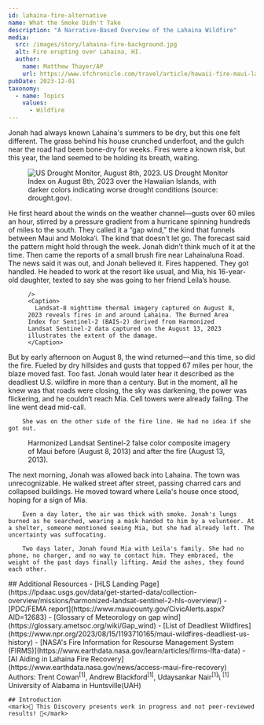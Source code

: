 ```yaml
---
id: lahaina-fire-alternative
name: What the Smoke Didn't Take
description: "A Narrative-Based Overview of the Lahaina Wildfire"
media:
  src: /images/story/lahaina-fire-background.jpg
  alt: Fire erupting over Lahaina, HI.
  author:
    name: Matthew Thayer/AP
    url: https://www.sfchronicle.com/travel/article/hawaii-fire-maui-lahaina-18289213.php
pubDate: 2023-12-01
taxonomy:
  - name: Topics
    values:
      - Wildfire
---
```

<Block>
    <Prose>
        Jonah had always known Lahaina's summers to be dry, but this one felt different. The grass behind his house crunched underfoot, and the gulch near the road had been bone-dry for weeks. Fires were a known risk, but this year, the land seemed to be holding its breath, waiting.
    </Prose>
</Block>

<Block>
  <Figure>
    <Image
      src={'./lahaina-fire-drought-monitor.jpg'}
      alt='US Drought Monitor, August 8th, 2023.'
      align='left'
    />
    <Caption>
      US Drought Monitor Index on August 8th, 2023 over the Hawaiian Islands, with darker colors indicating worse drought conditions (source: drought.gov).
    </Caption>
  </Figure>

  <Prose>
        He first heard about the winds on the weather channel—gusts over 60 miles an hour, stirred by a pressure gradient from a hurricane spinning hundreds of miles to the south. They called it a “gap wind,” the kind that funnels between Maui and Moloka‘i. The kind that doesn’t let go. The forecast said the pattern might hold through the week. Jonah didn’t think much of it at the time.
  </Prose>
</Block>

<Block>
  <Prose>
        Then came the reports of a small brush fire near Lahainaluna Road. The news said it was out, and Jonah believed it. Fires happened. They got handled. He headed to work at the resort like usual, and Mia, his 16-year-old daughter, texted to say she was going to her friend Leila’s house.
  </Prose>

  <Figure>
    <Map
      datasetId='lahaina-fire'
      layerId='landsat-nighttime-thermal'
      dateTime='2023-08-08'
      compareDateTime='2023-08-13'

    />
    <Caption>
      Landsat-8 nighttime thermal imagery captured on August 8, 2023 reveals fires in and around Lahaina. The Burned Area Index for Sentinel-2 (BAIS-2) derived from Harmonized Landsat Sentinel-2 data captured on the August 13, 2023 illustrates the extent of the damage.
    </Caption>
  </Figure>
</Block>

<Block>
    <Prose>
        But by early afternoon on August 8, the wind returned—and this time, so did the fire.
    </Prose>
</Block>

<Block>
  <Prose>
        Fueled by dry hillsides and gusts that topped 67 miles per hour, the blaze moved fast. Too fast. Jonah would later hear it described as the deadliest U.S. wildfire in more than a century. But in the moment, all he knew was that roads were closing, the sky was darkening, the power was flickering, and he couldn’t reach Mia. Cell towers were already failing. The line went dead mid-call.

        She was on the other side of the fire line. He had no idea if she got out.
  </Prose>
</Block>

<Block>
  <Prose>
    <JonahChat />
  </Prose>
</Block>

<Block>
  <Figure>
    <Map
      center={[-156.68108, 20.88130]}
      zoom={12}
      datasetId='lahaina-fire'
      layerId='landsat-nighttime-thermal'
      dateTime='2023-08-08'
      compareDateTime='2023-08-13'
    />
    <Caption>
      Harmonized Landsat Sentinel-2 false color composite imagery of Maui before (August 8, 2013) and after the fire (August 13, 2013).
    </Caption>
  </Figure>
</Block>

<Block>
  <Prose>
        The next morning, Jonah was allowed back into Lahaina. The town was unrecognizable. He walked street after street, passing charred cars and collapsed buildings. He moved toward where Leila's house once stood, hoping for a sign of Mia.

        Even a day later, the air was thick with smoke. Jonah's lungs burned as he searched, wearing a mask handed to him by a volunteer. At a shelter, someone mentioned seeing Mia, but she had already left. The uncertainty was suffocating.

        Two days later, Jonah found Mia with Leila's family. She had no phone, no charger, and no way to contact him. They embraced, the weight of the past days finally lifting. Amid the ashes, they found each other.
  </Prose>
</Block>

<Block>
  <Prose>
        ## Additional Resources
        - [HLS Landing Page](https://lpdaac.usgs.gov/data/get-started-data/collection-overview/missions/harmonized-landsat-sentinel-2-hls-overview/)
        - [PDC/FEMA report](https://www.mauicounty.gov/CivicAlerts.aspx?AID=12683)
        - [Glossary of Meteorology on gap wind](https://glossary.ametsoc.org/wiki/Gap_wind)
        - [List of Deadliest Wildfires](https://www.npr.org/2023/08/15/1193710165/maui-wildfires-deadliest-us-history)
        - [NASA's Fire Information for Resourse Management System (FIRMS)](https://www.earthdata.nasa.gov/learn/articles/firms-lfta-data)
        - [AI Aiding in Lahaina Fire Recovery](https://www.earthdata.nasa.gov/news/access-maui-fire-recovery)
  </Prose>
</Block>
<Block>
  <Prose>
    Authors: Trent Cowan<sup>[1]</sup>, Andrew Blackford<sup>[1]</sup>, Udaysankar Nair<sup>[1]</sup>\
    <sup>[1]</sup> University of Alabama in Huntsville(UAH)

    ## Introduction
    <mark>🚧 This Discovery presents work in progress and not peer-reviewed results! 🚧</mark>

  </Prose>
</Block>